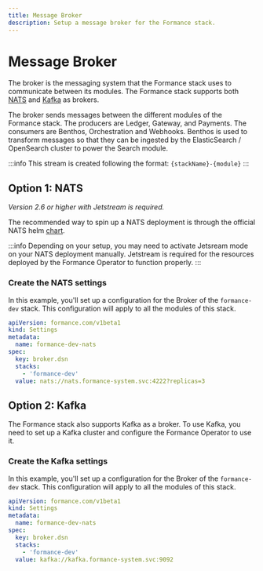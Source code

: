 ```yaml
---
title: Message Broker
description: Setup a message broker for the Formance stack.
---
```


# Message Broker

The broker is the messaging system that the Formance stack uses to communicate between its modules. The Formance stack supports both [NATS](https://nats.io/) and [Kafka](https://kafka.apache.org/) as brokers.

The broker sends messages between the different modules of the Formance stack. The producers are Ledger, Gateway, and Payments. The consumers are Benthos, Orchestration and Webhooks. Benthos is used to transform messages so that they can be ingested by the ElasticSearch / OpenSearch cluster to power the Search module.

:::info
This stream is created following the format: `{stackName}-{module}`
:::

## Option 1: NATS

_Version 2.6 or higher with Jetstream is required._

The recommended way to spin up a NATS deployment is through the official NATS helm [chart](https://artifacthub.io/packages/helm/nats/nats).

:::info
Depending on your setup, you may need to activate Jetsream mode on your NATS deployment manually. Jetstream is required for the resources deployed by the Formance Operator to function properly.
:::

### Create the NATS settings

In this example, you'll set up a configuration for the Broker of the `formance-dev` stack. This configuration will apply to all the modules of this stack.

```yaml
apiVersion: formance.com/v1beta1
kind: Settings
metadata:
  name: formance-dev-nats
spec:
  key: broker.dsn
  stacks:
    - 'formance-dev'
  value: nats://nats.formance-system.svc:4222?replicas=3
```

## Option 2: Kafka

The Formance stack also supports Kafka as a broker. To use Kafka, you need to set up a Kafka cluster and configure the Formance Operator to use it.

### Create the Kafka settings

In this example, you'll set up a configuration for the Broker of the `formance-dev` stack. This configuration will apply to all the modules of this stack.

```yaml
apiVersion: formance.com/v1beta1
kind: Settings
metadata:
  name: formance-dev-nats
spec:
  key: broker.dsn
  stacks:
    - 'formance-dev'
  value: kafka://kafka.formance-system.svc:9092
```